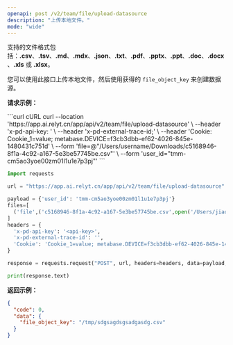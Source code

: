 ```yaml
---
openapi: post /v2/team/file/upload-datasource
description: "上传本地文件。"
mode: "wide"
---
```


支持的文件格式包括：**.csv**、**.tsv**、**.md**、**.mdx**、**.json**、**.txt**、**.pdf**、**.pptx**、**.ppt**、**.doc**、**.docx**、**.xls** 或 **.xlsx**。

您可以使用此接口上传本地文件，然后使用获得的 `file_object_key` 来创建数据源。

**请求示例：**

<CodeGroup>
```curl cURL
curl --location 'https://app.ai.relyt.cn/app/api/v2/team/file/upload-datasource' \
--header 'x-pd-api-key: <api-key>' \
--header 'x-pd-external-trace-id;' \
--header 'Cookie: Cookie_1=value; metabase.DEVICE=f3cb3dbb-ef62-4026-845e-1480431c751d' \
--form 'file=@"/Users/username/Downloads/c5168946-8f1a-4c92-a167-5e3be57745be.csv"' \
--form 'user_id="tmm-cm5ao3yoe00zm01l1u1e7p3pj"'
```

```Python python
import requests

url = "https://app.ai.relyt.cn/app/api/v2/team/file/upload-datasource"

payload = {'user_id': 'tmm-cm5ao3yoe00zm01l1u1e7p3pj'}
files=[
  ('file',('c5168946-8f1a-4c92-a167-5e3be57745be.csv',open('/Users/jiaoqi/Downloads/c5168946-8f1a-4c92-a167-5e3be57745be.csv','rb'),'text/csv'))
]
headers = {
  'x-pd-api-key': '<api-key>',
  'x-pd-external-trace-id': '',
  'Cookie': 'Cookie_1=value; metabase.DEVICE=f3cb3dbb-ef62-4026-845e-1480431c751d'
}

response = requests.request("POST", url, headers=headers, data=payload, files=files)

print(response.text)
```
</CodeGroup>


**返回示例：**

```json 200
{
  "code": 0,
  "data": {
    "file_object_key": "/tmp/sdgsagdsgsadgasdg.csv"
  }
}
```




